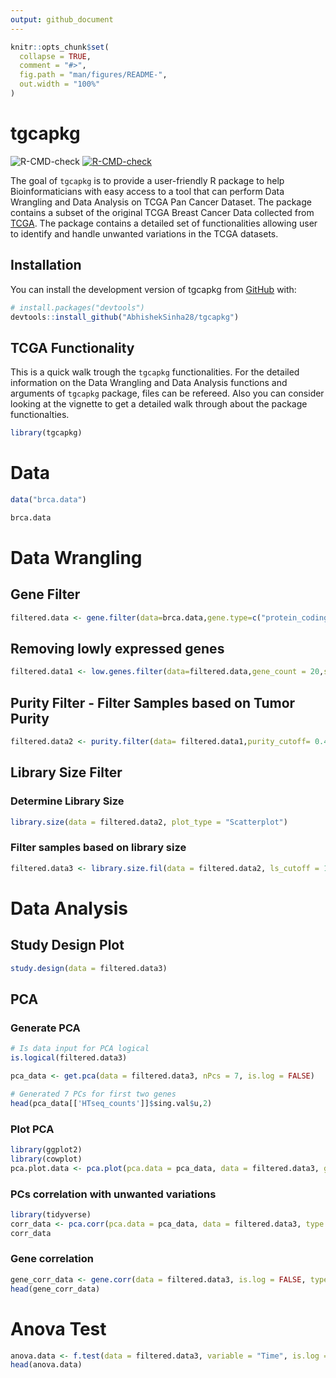 ```yaml
---
output: github_document
---
```


<!-- README.md is generated from README.Rmd. Please edit that file -->

```r
knitr::opts_chunk$set(
  collapse = TRUE,
  comment = "#>",
  fig.path = "man/figures/README-",
  out.width = "100%"
)
```

# tgcapkg

<!-- badges: start -->
![R-CMD-check](https://github.com/AbhishekSinha28/tgcapkg/workflows/R-CMD-check/badge.svg)
[![R-CMD-check](https://github.com/AbhishekSinha28/tgcapkg/workflows/R-CMD-check/badge.svg)](https://github.com/AbhishekSinha28/tgcapkg/actions)
<!-- badges: end -->

The goal of `tgcapkg` is to provide a user-friendly R package to help Bioinformaticians with easy access to a tool that can perform Data Wrangling and Data Analysis on TCGA Pan Cancer Dataset. The package contains a subset of the original TCGA Breast Cancer Data collected from [TCGA](https://www.cbioportal.org/datasets). The package contains a detailed set of functionalities allowing user to identify and handle unwanted variations in the TCGA datasets.

## Installation

You can install the development version of tgcapkg from [GitHub](https://github.com/) with:

``` r
# install.packages("devtools")
devtools::install_github("AbhishekSinha28/tgcapkg")
```

## TCGA Functionality

This is a quick walk trough the `tgcapkg` functionalities. For the detailed information on the Data Wrangling and Data Analysis functions and arguments of `tgcapkg` package, \code{help} files can be refereed. Also you can consider looking at the vignette to get a detailed walk through about the package functionalties.

```r
library(tgcapkg)
```

# Data

```r
data("brca.data")
```

```r
brca.data
```

# Data Wrangling

## Gene Filter

```r
filtered.data <- gene.filter(data=brca.data,gene.type=c("protein_coding"))
```

## Removing lowly expressed genes

```r
filtered.data1 <- low.genes.filter(data=filtered.data,gene_count = 20,sample_size = 200)
```

## Purity Filter - Filter Samples based on Tumor Purity

```r
filtered.data2 <- purity.filter(data= filtered.data1,purity_cutoff= 0.496)
```

## Library Size Filter

### Determine Library Size

```r
library.size(data = filtered.data2, plot_type = "Scatterplot")
```

### Filter samples based on library size

```r
filtered.data3 <- library.size.fil(data = filtered.data2, ls_cutoff = 17.5)
```


# Data Analysis

## Study Design Plot

```r
study.design(data = filtered.data3)
```

## PCA

### Generate PCA

```r
# Is data input for PCA logical
is.logical(filtered.data3)
```

```r
pca_data <- get.pca(data = filtered.data3, nPcs = 7, is.log = FALSE)
```

```r
# Generated 7 PCs for first two genes
head(pca_data[['HTseq_counts']]$sing.val$u,2)
```

### Plot PCA

```r
library(ggplot2)
library(cowplot)
pca.plot.data <- pca.plot(pca.data = pca_data, data = filtered.data3, group = "Time", plot_type = "DensityPlot", npcs = 3)
```

### PCs correlation with unwanted variations

```r
library(tidyverse)
corr_data <- pca.corr(pca.data = pca_data, data = filtered.data3, type = "purity", nPCs = 7)
corr_data
```
### Gene correlation 

```r
gene_corr_data <- gene.corr(data = filtered.data3, is.log = FALSE, type = "librarysize", cor.method = 'spearman', n.cores = 2)
head(gene_corr_data)
```

# Anova Test

```r
anova.data <- f.test(data = filtered.data3, variable = "Time", is.log = FALSE, n.cores = 2)
head(anova.data)
```
